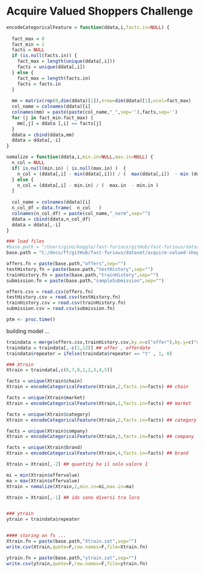 Acquire Valued Shoppers Challenge 
========================================================

```r
encodeCategoricalFeature = function(ddata,i,facts.in=NULL) {
  
  fact_max = 0
  fact_min = 1 
  facts = NULL
  if (is.null(facts.in)) {
    fact_max = length(unique(ddata[,i]))
    facts = unique(ddata[,i])
  } else {
    fact_max = length(facts.in)
    facts = facts.in
  }
  
  mm = matrix(rep(0,dim(ddata)[1]),nrow=dim(ddata)[1],ncol=fact_max)
  col_name = colnames(ddata)[i]
  colnames(mm) = paste(paste(col_name,"_",sep=''),facts,sep='')
  for (j in fact_min:fact_max) {
    mm[,j] = ddata [,i] == facts[j]
  }  
  ddata = cbind(ddata,mm)
  ddata = ddata[,-i]
}

nomalize = function(ddata,i,min.in=NULL,max.in=NULL) {
  n_col = NULL
  if( is.null(min.in) | is.null(max.in) )  { 
    n_col = (ddata[,i] - min(ddata[,i])) / (  max(ddata[,i])  - min (ddata[,i]) )
  } else {
    n_col = (ddata[,i] - min.in) / (  max.in  - min.in )
  }
  
  col_name = colnames(ddata)[i]
  n_col_df = data.frame(  n_col   )
  colnames(n_col_df) = paste(col_name,"_norm",sep="")
  ddata = cbind(ddata,n_col_df)
  ddata = ddata[,-i]
}
```

```r
### load files 
#base.path = "/Users/gino/kaggle/fast-furious/gitHub/fast-furious/dataset/allstate-purchase-prediction-challenge/"
base.path = "C:/docs/ff/gitHub/fast-furious/dataset/acquire-valued-shoppers-challenge/"

offers.fn = paste(base.path,"offers",sep="")
testHistory.fn = paste(base.path,"testHistory",sep="")
trainHistory.fn = paste(base.path,"trainHistory",sep="")
submission.fn = paste(base.path,"sampleSubmission",sep="")

offers.csv = read.csv(offers.fn)
testHistory.csv = read.csv(testHistory.fn)
trainHistory.csv = read.csv(trainHistory.fn)
submission.csv = read.csv(submission.fn)

ptm <- proc.time()
```

building model ... 

```r

traindata = merge(offers.csv,trainHistory.csv,by.x=c("offer"),by.y=c("offer"),all.x=F,all.y=F)
traindata = traindata[,-c(1,12)] ## offer , offerdate
traindata$repeater = ifelse(traindata$repeater == "t" , 1, 0) 

### Xtrain 
Xtrain = traindata[,c(6,7,8,1,2,3,4,5)]

facts = unique(Xtrain$chain)
Xtrain = encodeCategoricalFeature(Xtrain,2,facts.in=facts) ## chain 

facts = unique(Xtrain$market)
Xtrain = encodeCategoricalFeature(Xtrain,2,facts.in=facts) ## market

facts = unique(Xtrain$category)
Xtrain = encodeCategoricalFeature(Xtrain,2,facts.in=facts) ## category

facts = unique(Xtrain$company)
Xtrain = encodeCategoricalFeature(Xtrain,3,facts.in=facts) ## company

facts = unique(Xtrain$brand)
Xtrain = encodeCategoricalFeature(Xtrain,4,facts.in=facts) ## brand

Xtrain = Xtrain[,-2] ## quantity ha il solo valore 1

mi = min(Xtrain$offervalue)
ma = max(Xtrain$offervalue)
Xtrain = nomalize(Xtrain,2,min.in=mi,max.in=ma)

Xtrain = Xtrain[,-1] ## ids sono diversi tra loro 


### ytrain 
ytrain = traindata$repeater


#### storing on fs ...
Xtrain.fn = paste(base.path,"Xtrain.zat",sep="")
write.csv(Xtrain,quote=F,row.names=F,file=Xtrain.fn)

ytrain.fn = paste(base.path,"ytrain.zat",sep="")
write.csv(ytrain,quote=F,row.names=F,file=ytrain.fn)
```

